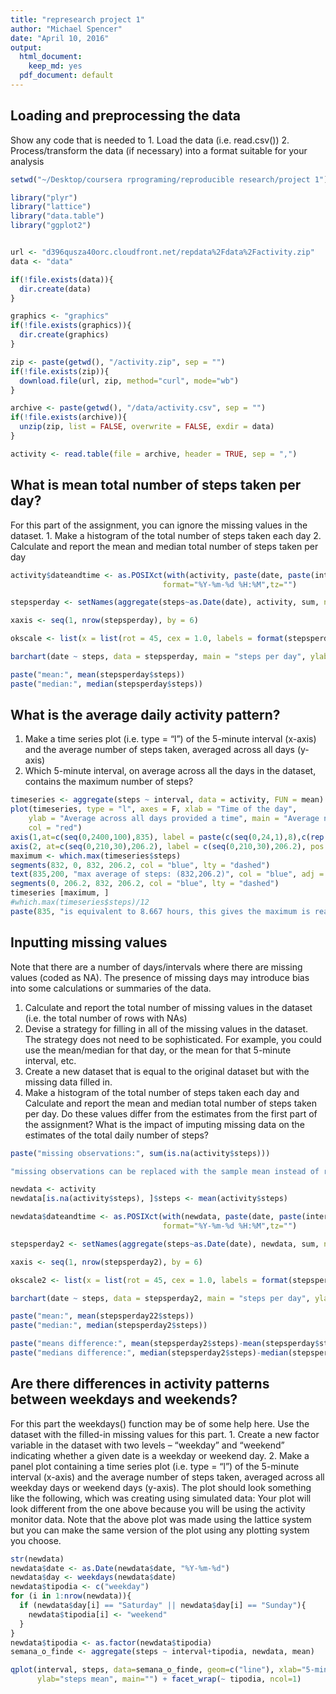 ```yaml
---
title: "represearch project 1"
author: "Michael Spencer"
date: "April 10, 2016"
output: 
  html_document:
    keep_md: yes
  pdf_document: default
---
```


## Loading and preprocessing the data
Show any code that is needed to 
  1. Load the data (i.e. read.csv())
  2. Process/transform the data (if necessary) into a format suitable for your analysis
  
```r
setwd("~/Desktop/coursera rprograming/reproducible research/project 1")

library("plyr")
library("lattice")
library("data.table")
library("ggplot2")


url <- "d396qusza40orc.cloudfront.net/repdata%2Fdata%2Factivity.zip"
data <- "data"

if(!file.exists(data)){
  dir.create(data)
}

graphics <- "graphics" 
if(!file.exists(graphics)){
  dir.create(graphics)
}

zip <- paste(getwd(), "/activity.zip", sep = "")
if(!file.exists(zip)){
  download.file(url, zip, method="curl", mode="wb")
}

archive <- paste(getwd(), "/data/activity.csv", sep = "")
if(!file.exists(archive)){
  unzip(zip, list = FALSE, overwrite = FALSE, exdir = data)
}

activity <- read.table(file = archive, header = TRUE, sep = ",")
```

## What is mean total number of steps taken per day?
For this part of the assignment, you can ignore the missing values in the dataset.
  1. Make a histogram of the total number of steps taken each day
  2. Calculate and report the mean and median total number of steps taken per day

```r

activity$dateandtime <- as.POSIXct(with(activity, paste(date, paste(interval %/% 100, interval %% 100, sep=":"))),
                                  format="%Y-%m-%d %H:%M",tz="")

stepsperday <- setNames(aggregate(steps~as.Date(date), activity, sum, na.rm = TRUE), c("date","steps"))

xaxis <- seq(1, nrow(stepsperday), by = 6)

okscale <- list(x = list(rot = 45, cex = 1.0, labels = format(stepsperday$date, "%d-%b-%Y")[xaxis], at = xaxis))

barchart(date ~ steps, data = stepsperday, main = "steps per day", ylab = "steps", xlab = "date", scales = okscale, horizontal = F)

paste("mean:", mean(stepsperday$steps))
paste("median:", median(stepsperday$steps))

```

## What is the average daily activity pattern?
  1. Make a time series plot (i.e. type = "l") of the 5-minute interval (x-axis) and the average number of steps taken, averaged across all days (y-axis)
  2. Which 5-minute interval, on average across all the days in the dataset, contains the maximum number of steps?

```r
timeseries <- aggregate(steps ~ interval, data = activity, FUN = mean)
plot(timeseries, type = "l", axes = F, xlab = "Time of the day", 
    ylab = "Average across all days provided a time", main = "Average number of steps taken", 
    col = "red")
axis(1,at=c(seq(0,2400,100),835), label = paste(c(seq(0,24,1),8),c(rep(":00",25),":40"),sep=""), pos = 0)
axis(2, at=c(seq(0,210,30),206.2), label = c(seq(0,210,30),206.2), pos = 0)
maximum <- which.max(timeseries$steps)
segments(832, 0, 832, 206.2, col = "blue", lty = "dashed")
text(835,200, "max average of steps: (832,206.2)", col = "blue", adj = c(-.1, -.1))
segments(0, 206.2, 832, 206.2, col = "blue", lty = "dashed")
timeseries [maximum, ]
#which.max(timeseries$steps)/12
paste(835, "is equivalent to 8.667 hours, this gives the maximum is reached at 8:40 am")
```

## Inputting missing values

Note that there are a number of days/intervals where there are missing values (coded as NA). The presence of missing days may introduce bias into some calculations or summaries of the data.

  1. Calculate and report the total number of missing values in the dataset (i.e. the total number of rows with NAs)
  2. Devise a strategy for filling in all of the missing values in the dataset. The strategy does not need to be sophisticated. For example, you could use the mean/median for that day, or the mean for that 5-minute interval, etc.
  3. Create a new dataset that is equal to the original dataset but with the missing data filled in.
  4. Make a histogram of the total number of steps taken each day and Calculate and   report the mean and median total number of steps taken per day. Do these values differ from the estimates from the first part of the assignment? What is the impact of imputing missing data on the estimates of the total daily number of steps?

```r
paste("missing observations:", sum(is.na(activity$steps)))

"missing observations can be replaced with the sample mean instead of replacing them by zero (the 1st won't bias the estimates while the 2nd will)"

newdata <- activity
newdata[is.na(activity$steps), ]$steps <- mean(activity$steps)

newdata$dateandtime <- as.POSIXct(with(newdata, paste(date, paste(interval %/% 100, interval %% 100, sep=":"))),
                                  format="%Y-%m-%d %H:%M",tz="")

stepsperday2 <- setNames(aggregate(steps~as.Date(date), newdata, sum, na.rm = TRUE), c("date","steps"))

xaxis <- seq(1, nrow(stepsperday2), by = 6)

okscale2 <- list(x = list(rot = 45, cex = 1.0, labels = format(stepsperday2$date, "%d-%b-%Y")[xaxis], at = xaxis))

barchart(date ~ steps, data = stepsperday2, main = "steps per day", ylab = "steps", xlab = "date", scales = okscale2, horizontal = F)

paste("mean:", mean(stepsperday22$steps))
paste("median:", median(stepsperday2$steps))

paste("means difference:", mean(stepsperday2$steps)-mean(stepsperday$steps))
paste("medians difference:", median(stepsperday2$steps)-median(stepsperday$steps))
```

## Are there differences in activity patterns between weekdays and weekends?
  For this part the weekdays() function may be of some help here. Use the dataset with the filled-in missing values for this part.
  1. Create a new factor variable in the dataset with two levels – “weekday” and “weekend” indicating whether a given date is a weekday or weekend day.
  2. Make a panel plot containing a time series plot (i.e. type = "l") of the 5-minute interval (x-axis) and the average number of steps taken, averaged across all weekday days or weekend days (y-axis). The plot should look something like the following, which was creating using simulated data: Your plot will look different from the one above because you will be using the activity monitor data. Note that the above plot was made using the lattice system but you can make the same version of the plot using any plotting system you choose.

```r
str(newdata)
newdata$date <- as.Date(newdata$date, "%Y-%m-%d")
newdata$day <- weekdays(newdata$date)
newdata$tipodia <- c("weekday")
for (i in 1:nrow(newdata)){
  if (newdata$day[i] == "Saturday" || newdata$day[i] == "Sunday"){
    newdata$tipodia[i] <- "weekend"
  }
}
newdata$tipodia <- as.factor(newdata$tipodia)
semana_o_finde <- aggregate(steps ~ interval+tipodia, newdata, mean)

qplot(interval, steps, data=semana_o_finde, geom=c("line"), xlab="5-min intervals", 
      ylab="steps mean", main="") + facet_wrap(~ tipodia, ncol=1)
```
